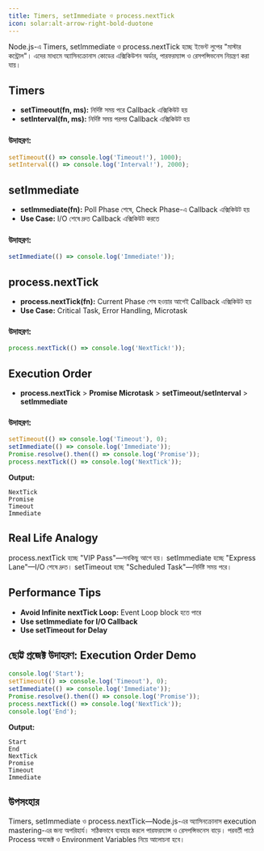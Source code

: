 ```yaml
---
title: Timers, setImmediate ও process.nextTick
icon: solar:alt-arrow-right-bold-duotone
---
```


Node.js-এ Timers, setImmediate ও process.nextTick হচ্ছে ইভেন্ট লুপের "মাস্টার কন্ট্রোল"। এদের মাধ্যমে অ্যাসিনক্রোনাস কোডের এক্সিকিউশন অর্ডার, পারফরম্যান্স ও রেসপন্সিভনেস নিয়ন্ত্রণ করা যায়।

## Timers

- **setTimeout(fn, ms):** নির্দিষ্ট সময় পরে Callback এক্সিকিউট হয়
- **setInterval(fn, ms):** নির্দিষ্ট সময় পরপর Callback এক্সিকিউট হয়

### উদাহরণ:
```js
setTimeout(() => console.log('Timeout!'), 1000);
setInterval(() => console.log('Interval!'), 2000);
```

## setImmediate

- **setImmediate(fn):** Poll Phase শেষে, Check Phase-এ Callback এক্সিকিউট হয়
- **Use Case:** I/O শেষে দ্রুত Callback এক্সিকিউট করতে

### উদাহরণ:
```js
setImmediate(() => console.log('Immediate!'));
```

## process.nextTick

- **process.nextTick(fn):** Current Phase শেষ হওয়ার আগেই Callback এক্সিকিউট হয়
- **Use Case:** Critical Task, Error Handling, Microtask

### উদাহরণ:
```js
process.nextTick(() => console.log('NextTick!'));
```

## Execution Order

- **process.nextTick** > **Promise Microtask** > **setTimeout/setInterval** > **setImmediate**

### উদাহরণ:
```js
setTimeout(() => console.log('Timeout'), 0);
setImmediate(() => console.log('Immediate'));
Promise.resolve().then(() => console.log('Promise'));
process.nextTick(() => console.log('NextTick'));
```

**Output:**
```
NextTick
Promise
Timeout
Immediate
```

## Real Life Analogy

process.nextTick হচ্ছে "VIP Pass"—সবকিছু আগে হয়। setImmediate হচ্ছে "Express Lane"—I/O শেষে দ্রুত। setTimeout হচ্ছে "Scheduled Task"—নির্দিষ্ট সময় পরে।

## Performance Tips

- **Avoid Infinite nextTick Loop:** Event Loop block হতে পারে
- **Use setImmediate for I/O Callback**
- **Use setTimeout for Delay**

## ছোট্ট প্রজেক্ট উদাহরণ: Execution Order Demo

```js
console.log('Start');
setTimeout(() => console.log('Timeout'), 0);
setImmediate(() => console.log('Immediate'));
Promise.resolve().then(() => console.log('Promise'));
process.nextTick(() => console.log('NextTick'));
console.log('End');
```

**Output:**
```
Start
End
NextTick
Promise
Timeout
Immediate
```

## উপসংহার

Timers, setImmediate ও process.nextTick—Node.js-এর অ্যাসিনক্রোনাস execution mastering-এর জন্য অপরিহার্য। সঠিকভাবে ব্যবহার করলে পারফরম্যান্স ও রেসপন্সিভনেস বাড়ে। পরবর্তী পাঠে Process অবজেক্ট ও Environment Variables নিয়ে আলোচনা হবে।
